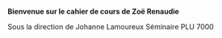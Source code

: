 
**Bienvenue sur le cahier de cours de Zoë Renaudie** 

Sous la direction de Johanne Lamoureux
Séminaire PLU 7000
